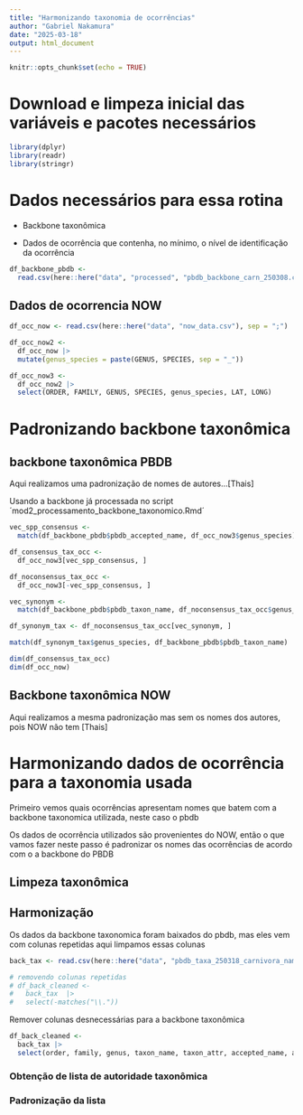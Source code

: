 ---
title: "Harmonizando taxonomia de ocorrências"
author: "Gabriel Nakamura"
date: "2025-03-18"
output: html_document
---

```{r setup, include=FALSE}
knitr::opts_chunk$set(echo = TRUE)
```

# Download e limpeza inicial das variáveis e pacotes necessários

```{r, eval=FALSE}
library(dplyr)
library(readr)
library(stringr)

```
# Dados necessários para essa rotina

- Backbone taxonômica 

- Dados de ocorrência que contenha, no mínimo, o nível de identificação da ocorrência

```{r,eval=FALSE}
df_backbone_pbdb <- 
  read.csv(here::here("data", "processed", "pbdb_backbone_carn_250308.csv"))
```

## Dados de ocorrencia NOW
```{r, eval=FALSE}
df_occ_now <- read.csv(here::here("data", "now_data.csv"), sep = ";")

df_occ_now2 <- 
  df_occ_now |> 
  mutate(genus_species = paste(GENUS, SPECIES, sep = "_"))

df_occ_now3 <- 
  df_occ_now2 |> 
  select(ORDER, FAMILY, GENUS, SPECIES, genus_species, LAT, LONG)
```


# Padronizando backbone taxonômica

## backbone taxonômica PBDB

Aqui realizamos uma padronização de nomes de autores...[Thais]

Usando a backbone já processada no script ´mod2_processamento_backbone_taxonomico.Rmd´ 

```{r, eval=FALSE}
vec_spp_consensus <- 
  match(df_backbone_pbdb$pbdb_accepted_name, df_occ_now3$genus_species)[!is.na(match(df_backbone_pbdb$pbdb_accepted_name, df_occ_now3$genus_species))]

df_consensus_tax_occ <- 
  df_occ_now3[vec_spp_consensus, ]

df_noconsensus_tax_occ <- 
  df_occ_now3[-vec_spp_consensus, ]

vec_synonym <- 
  match(df_backbone_pbdb$pbdb_taxon_name, df_noconsensus_tax_occ$genus_species)[!is.na(match(df_backbone_pbdb$pbdb_taxon_name, df_noconsensus_tax_occ$genus_species))]

df_synonym_tax <- df_noconsensus_tax_occ[vec_synonym, ]

match(df_synonym_tax$genus_species, df_backbone_pbdb$pbdb_taxon_name)

dim(df_consensus_tax_occ)
dim(df_occ_now)
```

## Backbone taxonômica NOW

Aqui realizamos a mesma padronização mas sem os nomes dos autores, pois NOW não tem
   [Thais]


# Harmonizando dados de ocorrência para a taxonomia usada

Primeiro vemos quais ocorrências apresentam nomes que batem com a backbone 
    taxonomica utilizada, neste caso o pbdb
    
Os dados de ocorrência utilizados são provenientes do NOW, então o que vamos fazer
    neste passo é padronizar os nomes das ocorrências de acordo com o a backbone
    do PBDB

## Limpeza taxonômica 

## Harmonização 

Os dados da backbone taxonomica foram baixados do pbdb, mas eles vem com colunas repetidas
    aqui limpamos essas colunas
    
```{r,eval=FALSE}
back_tax <- read.csv(here::here("data", "pbdb_taxa_250318_carnivora_namao.csv"), sep = ";", skip = 15)

# removendo colunas repetidas
# df_back_cleaned <- 
#   back_tax  |> 
#   select(-matches("\\."))


```

Remover colunas desnecessárias para a backbone taxonômica

```{r, eval=FALSE}
df_back_cleaned <- 
  back_tax |> 
  select(order, family, genus, taxon_name, taxon_attr, accepted_name, accepted_rank,  ref_author, ref_pubyr)
```

### Obtenção de lista de autoridade taxonômica

### Padronização da lista

